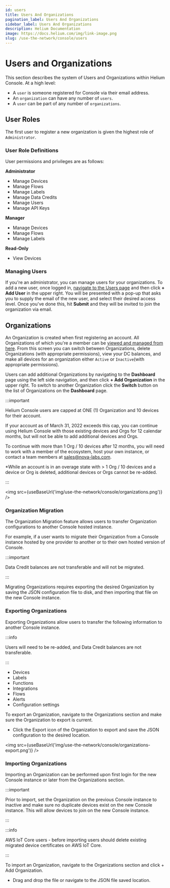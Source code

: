 ```yaml
---
id: users
title: Users And Organizations
pagination_label: Users And Organizations
sidebar_label: Users And Organizations
description: Helium Documentation
image: https://docs.helium.com/img/link-image.png
slug: /use-the-network/console/users
---
```


# Users and Organizations


This section describes the system of Users and Organizations within Helium Console. At a high level:

- A `user` is someone registered for Console via their email address.
- An `organization` can have any number of `users`.
- A `user` can be part of any number of `organizations`.

## User Roles

The first user to register a new organization is given the highest role of `Administrator`.

### User Role Definitions

User permissions and privileges are as follows:

**Administrator**

- Manage Devices
- Manage Flows
- Manage Labels
- Manage Data Credits
- Manage Users
- Manage API Keys

**Manager**

- Manage Devices
- Manage Flows
- Manage Labels

**Read-Only**

- View Devices

### Managing Users

If you're an administrator, you can manage users for your organizations. To add a new user, once
logged in, [navigate to the Users page](https://console.helium.com/users) and then click **+ Add
User** in the upper right. You will be presented with a pop-up that asks you to supply the email of
the new user, and select their desired access level. Once you've done this, hit **Submit** and they
will be invited to join the organization via email.

## Organizations

An Organization is created when first registering an account. All Organizations of which you're a
member can be [viewed and managed from here](https://console.helium.com/organizations). From this
screen you can switch between Organizations, delete Organizations (with appropriate permissions),
view your DC balances, and make all devices for an organization either `Active` or `Inactive`(with
appropriate permissions).

Users can add additional Organizations by navigating to the **Dashboard** page using the left side
navigation, and then click **+ Add Organization** in the upper right. To switch to another
Organization click the **Switch** button on the list of Organizations on the **Dashboard** page.

:::important

Helium Console users are capped at ONE (1) Organization and 10 devices for their account.

If your account as of March 31, 2022 exceeds this cap, you can continue using Helium Console with
those existing devices and Orgs for 12 calendar months, but will not be able to add additional
devices and Orgs.

To continue with more than 1 Org / 10 devices after 12 months, you will need to work with a member
of the ecosystem, host your own instance, or contact a team members at sales@nova-labs.com.

\*While an account is in an overage state with > 1 Org / 10 devices and a device or Org is deleted,
additional devices or Orgs cannot be re-added.

:::

<img src={useBaseUrl('img/use-the-network/console/organizations.png')} />

### Organization Migration

The Organization Migration feature allows users to transfer Organization configurations to another
Console hosted instance.

For example, if a user wants to migrate their Organization from a Console instance hosted by one
provider to another or to their own hosted version of Console.

:::important

Data Credit balances are not transferable and will not be migrated.

:::

Migrating Organizations requires exporting the desired Organization by saving the JSON configuration
file to disk, and then importing that file on the new Console instance.

### Exporting Organizations

Exporting Organizations allow users to transfer the following information to another Console
instance.

:::info

Users will need to be re-added, and Data Credit balances are not transferable.

:::

- Devices
- Labels
- Functions
- Integrations
- Flows
- Alerts
- Configuration settings

To export an Organization, navigate to the Organizations section and make sure the Organization to
export is current.

- Click the Export icon of the Organization to export and save the JSON configuration to the desired
  location.

<img src={useBaseUrl('img/use-the-network/console/organizations-export.png')} />

### Importing Organizations

Importing an Organization can be performed upon first login for the new Console instance or later
from the Organizations section.

:::important

Prior to import, set the Organization on the previous Console instance to inactive and make sure no
duplicate devices exist on the new Console instance. This will allow devices to join on the new
Console instance.

:::

:::info

AWS IoT Core users - before importing users should delete existing migrated device certificates on
AWS IoT Core.

:::

To import an Organization, navigate to the Organizations section and click + Add Organization.

- Drag and drop the file or navigate to the JSON file saved location.
